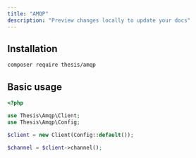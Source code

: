 ```yaml
---
title: "AMQP"
description: "Preview changes locally to update your docs"
---
```


## Installation

```bash
composer require thesis/amqp
```

## Basic usage

```php
<?php

use Thesis\Amqp\Client;
use Thesis\Amqp\Config;

$client = new Client(Config::default());

$channel = $client->channel();
```